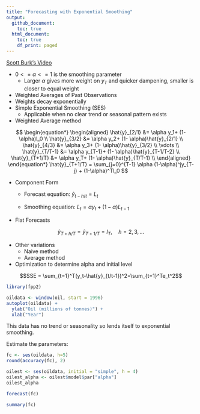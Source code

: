 ```yaml
---
title: "Forecasting with Exponential Smoothing"
output:
  github_document:
    toc: true
  html_document:
    toc: true
    df_print: paged
---
```


[Scott Burk's Video](https://www.youtube.com/watch?v=aquvCL3_6pI&list=PLX-TyAzMwGs-I3i5uiCin37VFMSy4c50F&index=14)



* $0 <= \alpha <=1$ is the smoothing parameter
  * Larger $\alpha$ gives more weight on $y_T$ and quicker dampening, smaller is closer to equal weight
* Weighted Averages of Past Observations
* Weights decay exponentially
* Simple Exponential Smoothing (SES)
  * Applicable when no clear trend or seasonal pattern exists
* Weighted Average method

$$
\begin{equation*}
\begin{aligned}
\hat{y}_{2/1} &= \alpha y_1+ (1- \alpha)l_0 \\
\hat{y}_{3/2} &= \alpha y_2+ (1- \alpha)\hat{y}_{2/1} \\
\hat{y}_{4/3} &= \alpha y_3+ (1- \alpha)\hat{y}_{3/2} \\
\vdots \\
\hat{y}_{T/T-1} &= \alpha y_{T-1}+ (1- \alpha)\hat{y}_{T-1/T-2} \\
\hat{y}_{T+1/T} &= \alpha y_T+ (1- \alpha)\hat{y}_{T/T-1} \\
\end{aligned}
\end{equation*}
\hat{y}_{T+1/T} = \sum_{j=0}^{T-1} \alpha (1-\alpha)^jy_{T-j} + (1-\alpha)^Tl_0 
$$

* Component Form

  * Forecast equation: $\hat{y}_{t-h/t}=L_t$
  
  * Smoothing equation: $L_t=\alpha y_t + (1-\alpha)L_{t-1}$

* Flat Forecasts

$$\hat{y}_{T+h/T}=\hat{y}_{T+1/T}=l_T, \quad  h = 2,3,\dots$$

* Other variations
  * Naive method
  * Average method

* Optimization to determine alpha and initial level

$$SSE = \sum_{t=1}^T(y_t-\hat{y}_{t/t-1})^2=\sum_{t=1}^Te_t^2$$

```r
library(fpp2)

oildata <- window(oil, start = 1996)
autoplot(oildata) +
  ylab("Oil (millions of tonnes)") +
  xlab("Year")
```

This data has no trend or seasonality so lends itself to exponential smoothing.

Estimate the parameters:

```r
fc <- ses(oildata, h=5)
round(accuracy(fc), 2)
```


```r
oilest <- ses(oildata, initial = "simple", h = 4)
oilest_alpha <- oilest$model$par["alpha"]
oilest_alpha
```

```r
forecast(fc)
```

```r
summary(fc)
```





